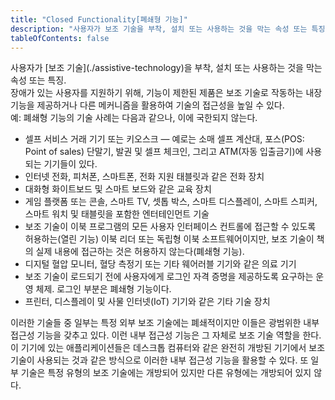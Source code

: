 ```yaml
---
title: "Closed Functionality[폐쇄형 기능]"
description: "사용자가 보조 기술을 부착, 설치 또는 사용하는 것을 막는 속성 또는 특징."
tableOfContents: false
---
```


<Badge text="WCAG2ICT" variant="tip" size="large" />
사용자가 [보조 기술](./assistive-technology)을 부착, 설치 또는 사용하는 것을 막는 속성 또는 특징.

<Aside title="참고 1">
장애가 있는 사용자를 지원하기 위해, 기능이 제한된 제품은 보조 기술로 작동하는 내장 기능을 제공하거나 다른 메커니즘을 활용하여 기술의 접근성을 높일 수 있다.
</Aside>
<Card title="예제" icon="open-book">
예: 폐쇄형 기능의 기술 사례는 다음과 같으나, 이에 국한되지 않는다.

*   셀프 서비스 거래 기기 또는 키오스크 — 예로는 소매 셀프 계산대, 포스(POS: Point of sales) 단말기, 발권 및 셀프 체크인, 그리고 ATM(자동 입출금기)에 사용되는 기기들이 있다.
*   인터넷 전화, 피처폰, 스마트폰, 전화 지원 태블릿과 같은 전화 장치
*   대화형 화이트보드 및 스마트 보드와 같은 교육 장치
*   게임 플랫폼 또는 콘솔, 스마트 TV, 셋톱 박스, 스마트 디스플레이, 스마트 스피커, 스마트 워치 및 태블릿을 포함한 엔터테인먼트 기술
*   보조 기술이 이북 프로그램의 모든 사용자 인터페이스 컨트롤에 접근할 수 있도록 허용하는(열린 기능) 이북 리더 또는 독립형 이북 소프트웨어이지만, 보조 기술이 책의 실제 내용에 접근하는 것은 허용하지 않는다(폐쇄형 기능).
*   디지털 혈압 모니터, 혈당 측정기 또는 기타 웨어러블 기기와 같은 의료 기기
*   보조 기술이 로드되기 전에 사용자에게 로그인 자격 증명을 제공하도록 요구하는 운영 체제. 로그인 부분은 폐쇄형 기능이다.
*   프린터, 디스플레이 및 사물 인터넷(IoT) 기기와 같은 기타 기술 장치
</Card>
<Aside title="참고 2">
이러한 기술들 중 일부는 특정 외부 보조 기술에는 폐쇄적이지만 이들은 광범위한 내부 접근성 기능을 갖추고 있다. 이런 내부 접근성 기능은 그 자체로 보조 기술 역할을 한다. 이 기기에 있는 애플리케이션들은 데스크톱 컴퓨터와 같은 완전히 개방된 기기에서 보조 기술이 사용되는 것과 같은 방식으로 이러한 내부 접근성 기능을 활용할 수 있다. 또 일부 기술은 특정 유형의 보조 기술에는 개방되어 있지만 다른 유형에는 개방되어 있지 않다.
</Aside>